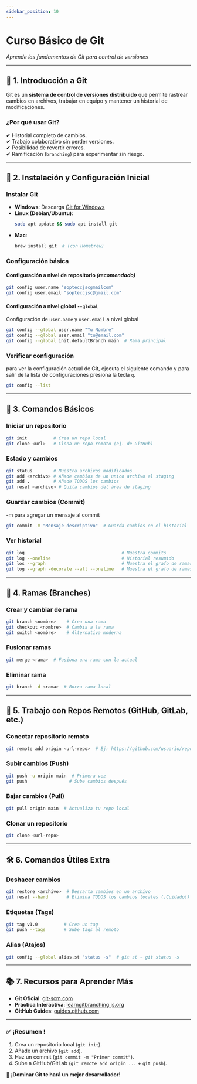```yaml
---
sidebar_position: 10
---
```


# Curso Básico de Git  
*Aprende los fundamentos de Git para control de versiones*  

---

## **📌 1. Introducción a Git**  
Git es un **sistema de control de versiones distribuido** que permite rastrear cambios en archivos, trabajar en equipo y mantener un historial de modificaciones.  

### ¿Por qué usar Git? 
✔ Historial completo de cambios.  
✔ Trabajo colaborativo sin perder versiones.  
✔ Posibilidad de revertir errores.  
✔ Ramificación (`branching`) para experimentar sin riesgo.  

---

## **🔧 2. Instalación y Configuración Inicial**  

### Instalar Git
- **Windows**: Descarga [Git for Windows](https://git-scm.com/download/win)  
- **Linux (Debian/Ubuntu)**:  
  ```bash
  sudo apt update && sudo apt install git
  ```
- **Mac**:  
  ```bash
  brew install git  # (con Homebrew)
  ```

### Configuración básica

#### Configuración a nivel de repositorio _(recomendado)_
```bash
git config user.name "sopteccjscgmailcom"
git config user.email "sopteccjsc@gmail.com"
```
#### Configuración a nivel global `--global`
Configuración de `user.name` y `user.email` a nivel global
```bash
git config --global user.name "Tu Nombre"
git config --global user.email "tu@email.com"
git config --global init.defaultBranch main  # Rama principal
```

### Verificar configuración
para ver la configuración actual de Git, ejecuta el siguiente comando y para salir de la lista de configuraciones presiona la tecla `q`.
```bash
git config --list
```

---

## **📂 3. Comandos Básicos**  

### Iniciar un repositorio
```bash
git init          # Crea un repo local
git clone <url>   # Clona un repo remoto (ej. de GitHub)
```

### Estado y cambios
```bash
git status        # Muestra archivos modificados
git add <archivo> # Añade cambios de un unico archivo al staging
git add .         # Añade TODOS los cambios
git reset <archivo> # Quita cambios del área de staging
```

### Guardar cambios (Commit)
-m para agregar un mensaje al commit 
```bash
git commit -m "Mensaje descriptivo"  # Guarda cambios en el historial
```

### Ver historial
```bash
git log                                     # Muestra commits
git log --oneline                           # Historial resumido
git los --graph                             # Muestra el grafo de ramas
git log --graph -decorate --all --oneline   # Muestra el grafo de ramas con codigo hash resumido

```

---

## **🌿 4. Ramas (Branches)**  

### **Crear y cambiar de rama**  
```bash
git branch <nombre>    # Crea una rama
git checkout <nombre>  # Cambia a la rama
git switch <nombre>    # Alternativa moderna
```

### **Fusionar ramas**  
```bash
git merge <rama>  # Fusiona una rama con la actual
```

### **Eliminar rama**  
```bash
git branch -d <rama>  # Borra rama local
```

---

## **🔄 5. Trabajo con Repos Remotos (GitHub, GitLab, etc.)**  

### **Conectar repositorio remoto**  
```bash
git remote add origin <url-repo>  # Ej: https://github.com/usuario/repo.git
```

### **Subir cambios (Push)**  
```bash
git push -u origin main  # Primera vez
git push                # Sube cambios después
```

### **Bajar cambios (Pull)**  
```bash
git pull origin main  # Actualiza tu repo local
```

### **Clonar un repositorio**  
```bash
git clone <url-repo>
```

---

## **🛠 6. Comandos Útiles Extra**  

### **Deshacer cambios**  
```bash
git restore <archivo>  # Descarta cambios en un archivo
git reset --hard       # Elimina TODOS los cambios locales (¡Cuidado!)
```

### **Etiquetas (Tags)**  
```bash
git tag v1.0          # Crea un tag
git push --tags       # Sube tags al remoto
```

### **Alias (Atajos)**  
```bash
git config --global alias.st "status -s"  # git st → git status -s
```

---

## **📚 7. Recursos para Aprender Más**  
- **Git Oficial**: [git-scm.com](https://git-scm.com/)  
- **Práctica Interactiva**: [learngitbranching.js.org](https://learngitbranching.js.org/)  
- **GitHub Guides**: [guides.github.com](https://guides.github.com/)  

---

### **✅ ¡Resumen !**  
1. Crea un repositorio local (`git init`).  
2. Añade un archivo (`git add`).  
3. Haz un commit (`git commit -m "Primer commit"`).  
4. Sube a GitHub/GitLab (`git remote add origin ...` + `git push`).  

🚀 **¡Dominar Git te hará un mejor desarrollador!**